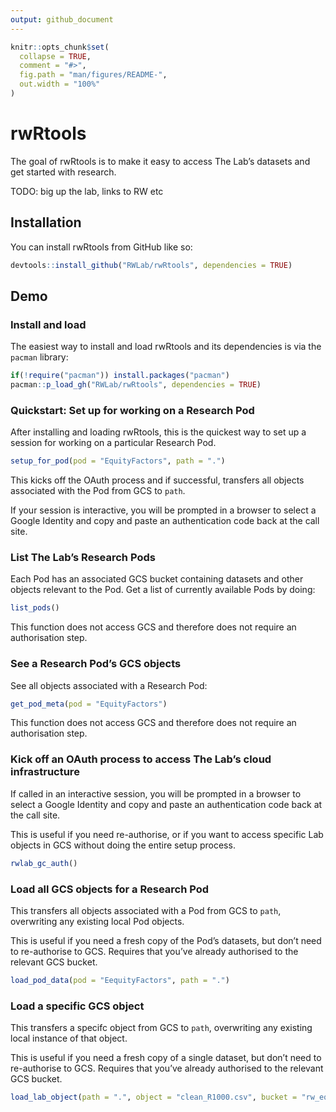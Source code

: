 ```yaml
---
output: github_document
---
```


<!-- README.md is generated from README.Rmd. Please edit that file -->

```r
knitr::opts_chunk$set(
  collapse = TRUE,
  comment = "#>",
  fig.path = "man/figures/README-",
  out.width = "100%"
)
```

# rwRtools

<!-- badges: start -->
<!-- badges: end -->

The goal of rwRtools is to make it easy to access The Lab's datasets and get started with research. 

TODO: big up the lab, links to RW etc

## Installation

You can install rwRtools from GitHub like so:

``` r
devtools::install_github("RWLab/rwRtools", dependencies = TRUE)
```

## Demo

### Install and load

The easiest way to install and load rwRtools and its dependencies is via the `pacman` library:

```r
if(!require("pacman")) install.packages("pacman")
pacman::p_load_gh("RWLab/rwRtools", dependencies = TRUE)
```

### Quickstart: Set up for working on a Research Pod

After installing and loading rwRtools, this is the quickest way to set up a session for working on a particular Research Pod.

```r
setup_for_pod(pod = "EquityFactors", path = ".")
```

This kicks off the OAuth process and if successful, transfers all objects associated with the Pod from GCS to `path`. 

If your session is interactive, you will be prompted in a browser to select a Google Identity and copy and paste an authentication code back at the call site.

### List The Lab's Research Pods

Each Pod has an associated GCS bucket containing datasets and other objects relevant to the Pod. Get a list of currently available Pods by doing:

```r
list_pods()
```

This function does not access GCS and therefore does not require an authorisation step.

### See a Research Pod's GCS objects

See all objects associated with a Research Pod:

```r
get_pod_meta(pod = "EquityFactors")
```

This function does not access GCS and therefore does not require an authorisation step.

### Kick off an OAuth process to access The Lab's cloud infrastructure

If called in an interactive session, you will be prompted in a browser to select a Google Identity and copy and paste an authentication code back at the call site.

This is useful if you need re-authorise, or if you want to access specific Lab objects in GCS without doing the entire setup process.  

```r
rwlab_gc_auth()
```


### Load all GCS objects for a Research Pod

This transfers all objects associated with a Pod from GCS to `path`, overwriting any existing local Pod objects. 

This is useful if you need a fresh copy of the Pod's datasets, but don't need to re-authorise to GCS. Requires that you've already authorised to the relevant GCS bucket.
 
```r
load_pod_data(pod = "EequityFactors", path = ".")
```

### Load a specific GCS object

This transfers a specifc object from GCS to `path`, overwriting any existing local instance of that object. 

This is useful if you need a fresh copy of a single dataset, but don't need to re-authorise to GCS. Requires that you've already authorised to the relevant GCS bucket.

```r
load_lab_object(path = ".", object = "clean_R1000.csv", bucket = "rw_equity_research_sprint")
```
